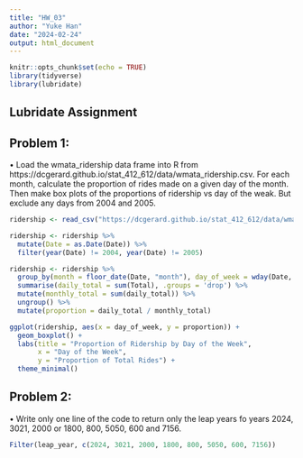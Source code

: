 ```yaml
---
title: "HW_03"
author: "Yuke Han"
date: "2024-02-24"
output: html_document
---
```


```r
knitr::opts_chunk$set(echo = TRUE)
library(tidyverse)
library(lubridate)
```

## Lubridate Assignment

## Problem 1:
• Load the wmata_ridership data frame into R from https://dcgerard.github.io/stat_412_612/data/wmata_ridership.csv. For each month, calculate the proportion of rides made on a given day of the month. Then make box plots of the proportions of ridership vs day of the weak. But exclude any days from 2004 and 2005.

```r
ridership <- read_csv("https://dcgerard.github.io/stat_412_612/data/wmata_ridership.csv", show_col_types = FALSE)

ridership <- ridership %>%
  mutate(Date = as.Date(Date)) %>%
  filter(year(Date) != 2004, year(Date) != 2005)

ridership <- ridership %>%
  group_by(month = floor_date(Date, "month"), day_of_week = wday(Date, label = TRUE)) %>%
  summarise(daily_total = sum(Total), .groups = 'drop') %>%
  mutate(monthly_total = sum(daily_total)) %>%
  ungroup() %>%
  mutate(proportion = daily_total / monthly_total)

ggplot(ridership, aes(x = day_of_week, y = proportion)) +
  geom_boxplot() +
  labs(title = "Proportion of Ridership by Day of the Week",
       x = "Day of the Week",
       y = "Proportion of Total Rides") +
  theme_minimal()
```


## Problem 2:
• Write only one line of the code to return only the leap years fo years 2024, 3021, 2000 or 1800, 800, 5050, 600 and 7156.
```r
Filter(leap_year, c(2024, 3021, 2000, 1800, 800, 5050, 600, 7156))
```


